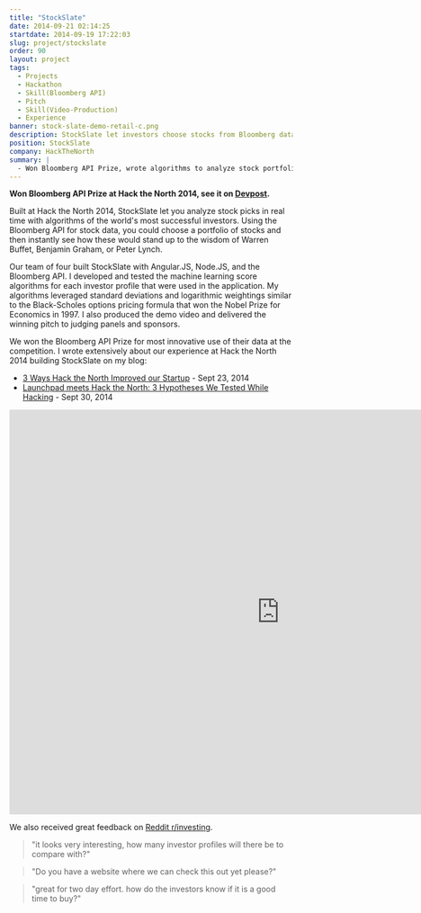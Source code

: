 ```yaml
---
title: "StockSlate"
date: 2014-09-21 02:14:25
startdate: 2014-09-19 17:22:03
slug: project/stockslate
order: 90
layout: project
tags:
  - Projects
  - Hackathon
  - Skill(Bloomberg API)
  - Pitch
  - Skill(Video-Production)
  - Experience
banner: stock-slate-demo-retail-c.png
description: StockSlate let investors choose stocks from Bloomberg data and then see how their portfolios would be judged by successful investors like Warren Buffet.
position: StockSlate
company: HackTheNorth
summary: |
  - Won Bloomberg API Prize, wrote algorithms to analyze stock portfolios
---
```


**Won Bloomberg API Prize at Hack the North 2014, see it on [Devpost](https://devpost.com/software/stock-slate).**

Built at Hack the North 2014, StockSlate let you analyze stock picks in real time with algorithms of the world's most successful investors. Using the Bloomberg API for stock data, you could choose a portfolio of stocks and then instantly see how these would stand up to the wisdom of Warren Buffet, Benjamin Graham, or Peter Lynch.

Our team of four built StockSlate with Angular.JS, Node.JS, and the Bloomberg API. I developed and tested the machine learning score algorithms for each investor profile that were used in the application. My algorithms leveraged standard deviations and logarithmic weightings similar to the Black-Scholes options pricing formula that won the Nobel Prize for Economics in 1997. I also produced the demo video and delivered the winning pitch to judging panels and sponsors.

We won the Bloomberg API Prize for most innovative use of their data at the competition. I wrote extensively about our experience at Hack the North 2014 building StockSlate on my blog:

- [3 Ways Hack the North Improved our Startup](/blog/3-ways-hack-the-north-improved-our-startup/) - Sept 23, 2014
- [Launchpad meets Hack the North: 3 Hypotheses We Tested While Hacking](/blog/launchpad-meets-hack-north-3-hypotheses-tested-hacking/) - Sept 30, 2014

<iframe
  width="960"
  height="720"
  src="https://www.youtube-nocookie.com/embed/juY4bwJXMVE?rel=0&amp;showinfo=0"
  frameborder="0"
  allowfullscreen
></iframe>

We also received great feedback on [Reddit r/investing](https://www.reddit.com/r/investing/comments/2h8ha7/created_this_in_36_hours_looking_for_feedback/).

> "it looks very interesting, how many investor profiles will there be to compare with?"

> "Do you have a website where we can check this out yet please?"

> "great for two day effort. how do the investors know if it is a good time to buy?"
